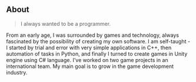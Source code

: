 ## About

> I always wanted to be a programmer.

From an early age, I was surrounded by games and technology, always fascinated by the possibility of creating my own software. I am self-taught - I started by trial and error with very simple applications in C++, then automation of tasks in Python, and finally I turned to create games in Unity engine using C# language. I've worked on two game projects in an international team.
My main goal is to grow in the game development industry.
